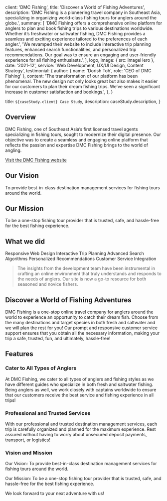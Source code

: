
  client: 'DMC Fishing',
  title: 'Discover a World of Fishing Adventures',
  description:
    'DMC Fishing is a pioneering travel company in Southeast Asia, specializing in organizing world-class fishing tours for anglers around the globe.',
  summary: [
    'DMC Fishing offers a comprehensive online platform for anglers to plan and book fishing trips to various destinations worldwide. Whether it’s freshwater or saltwater fishing, DMC Fishing provides a seamless and exciting experience tailored to the preferences of each angler.',
    'We revamped their website to include interactive trip planning features, enhanced search functionalities, and personalized trip recommendations. Our goal was to ensure an engaging and user-friendly experience for all fishing enthusiasts.',
  ],
  logo,
  image: { src: imageHero },
  date: '2021-12',
  service: 'Web Development, UX/UI Design, Content Strategy',
  testimonial: {
    author: { name: 'Dorish Toh', role: 'CEO of DMC Fishing' },
    content:
      'The transformation of our platform has been phenomenal. The new design not only looks great but also makes it easier for our customers to plan their dream fishing trips. We’ve seen a significant increase in customer satisfaction and bookings.',
  },
}

  title: `${caseStudy.client} Case Study`,
  description: caseStudy.description,
}

## Overview

DMC Fishing, one of Southeast Asia’s first licensed travel agents specializing in fishing tours, sought to modernize their digital presence. Our objective was to create a seamless and engaging online platform that reflects the passion and expertise DMC Fishing brings to the world of angling.

[Visit the DMC Fishing website](http://www.dmcfishing.com/)

## Our Vision

To provide best-in-class destination management services for fishing tours around the world.

## Our Mission

To be a one-stop fishing tour provider that is trusted, safe, and hassle-free for the best fishing experience.

## What we did

<TagList>
  <TagListItem>Responsive Web Design</TagListItem>
  <TagListItem>Interactive Trip Planning</TagListItem>
  <TagListItem>Advanced Search Algorithms</TagListItem>
  <TagListItem>Personalized Recommendations</TagListItem>
  <TagListItem>Customer Service Integration</TagListItem>
</TagList>

<Blockquote author={{ name: 'Casey Reel', role: 'CEO of DMC Fishing' }}>
  The insights from the development team have been instrumental in crafting an
  online environment that truly understands and responds to the needs of
  anglers. Our site is now a go-to resource for both seasoned and novice
  fishers.
</Blockquote>

<StatList>
  <StatListItem value="40%" label="Increase in Engagement" />
  <StatListItem value="35%" label="Growth in Bookings" />
  <StatListItem value="25%" label="Reduction in Bounce Rate" />
  <StatListItem value="4.8" label="Customer Satisfaction Score" />
</StatList>

## Discover a World of Fishing Adventures

DMC Fishing is a one-stop online travel company for anglers around the world to experience an opportunity to catch their dream fish. Choose from the many destinations and target species in both fresh and saltwater and we will plan the rest for you! Our prompt and responsive customer service support ensures that you obtain all the necessary information, making your trip a safe, trusted, fun, and ultimately, hassle-free!

## Features

### Cater to All Types of Anglers

At DMC Fishing, we cater to all types of anglers and fishing styles as we have different guides who specialize in both fresh and saltwater fishing. Being anglers as well, we work closely with captains worldwide to ensure that our customers receive the best service and fishing experience in all trips!

### Professional and Trusted Services

With our professional and trusted destination management services, each trip is carefully organized and planned for the maximum experience. Rest assured without having to worry about unsecured deposit payments, transport, or logistics!

### Vision and Mission

Our Vision: To provide best-in-class destination management services for fishing tours around the world.

Our Mission: To be a one-stop fishing tour provider that is trusted, safe, and hassle-free for the best fishing experience.

We look forward to your next adventure with us!
